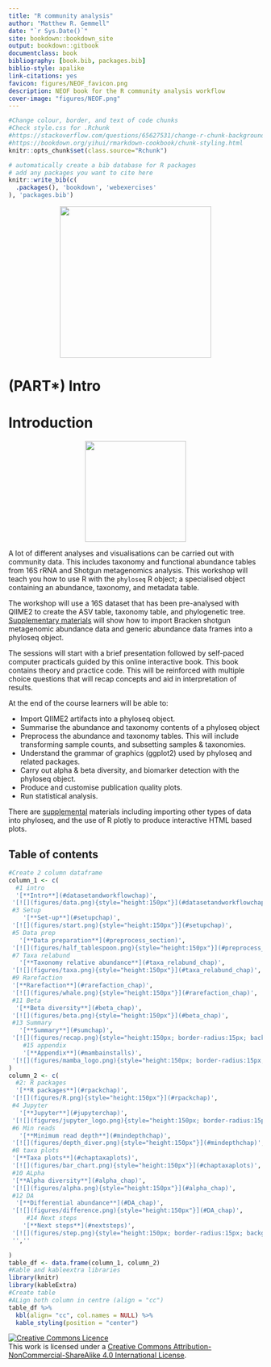 ```yaml
--- 
title: "R community analysis"
author: "Matthew R. Gemmell"
date: "`r Sys.Date()`"
site: bookdown::bookdown_site
output: bookdown::gitbook
documentclass: book
bibliography: [book.bib, packages.bib]
biblio-style: apalike
link-citations: yes
favicon: figures/NEOF_favicon.png
description: NEOF book for the R community analysis workflow
cover-image: "figures/NEOF.png"
---
```


```r
#Change colour, border, and text of code chunks
#Check style.css for .Rchunk
#https://stackoverflow.com/questions/65627531/change-r-chunk-background-color-in-bookdown-gitbook
#https://bookdown.org/yihui/rmarkdown-cookbook/chunk-styling.html
knitr::opts_chunk$set(class.source="Rchunk") 
```

```r
# automatically create a bib database for R packages
# add any packages you want to cite here
knitr::write_bib(c(
  .packages(), 'bookdown', 'webexercises'
), 'packages.bib')
```

<center>
![](figures/NEOF_rounded_corners.png){style="width:300px"}
</center>

# (PART\*) Intro {-}

# Introduction
<center>
![](figures/R_community.png){style="width:200px"}
</center>


A lot of different analyses and visualisations can be carried out with community data. This includes taxonomy and functional abundance tables from 16S rRNA and Shotgun metagenomics analysis. This workshop will teach you how to use R with the `phyloseq` R object; a specialised object containing an abundance, taxonomy, and metadata table. 

The workshop will use a 16S dataset that has been pre-analysed with QIIME2 to create the ASV table, taxonomy table, and phylogenetic tree. [Supplementary materials](https://neof-workshops.github.io/R_community_whqkt8/Supplemental/) will show how to import Bracken shotgun metagenomic abundance data and generic abundance data frames into a phyloseq object.
 
The sessions will start with a brief presentation followed by self-paced computer practicals guided by this online interactive book. This book contains theory and practice code. This will be reinforced with multiple choice questions that will recap concepts and aid in interpretation of results.

At the end of the course learners will be able to:

- Import QIIME2 artifacts into a phyloseq object.
- Summarise the abundance and taxonomy contents of a phyloseq object
- Preprocess the abundance and taxonomy tables. This will include transforming sample counts, and subsetting samples & taxonomies.
- Understand the grammar of graphics (ggplot2) used by phyloseq and related packages.
- Carry out alpha & beta diversity, and biomarker detection with the phyloseq object.
- Produce and customise publication quality plots.
- Run statistical analysis.

There are [supplemental](https://neof-workshops.github.io/R_community_whqkt8/Supplemental/) materials including importing other types of data into phyloseq, and the use of R plotly to produce interactive HTML based plots.

## Table of contents {-}

```r
#Create 2 column dataframe
column_1 <- c(
  #1 intro
  '[**Intro**](#datasetandworkflowchap)', 
 '[![](figures/data.png){style="height:150px"}](#datasetandworkflowchap)',
 #3 Setup
    '[**Set-up**](#setupchap)', 
 '[![](figures/start.png){style="height:150px"}](#setupchap)',
 #5 Data prep
   '[**Data preparation**](#preprocess_section)', 
 '[![](figures/half_tablespoon.png){style="height:150px"}](#preprocess_section)',
 #7 Taxa relabund
   '[**Taxonomy relative abundance**](#taxa_relabund_chap)', 
 '[![](figures/taxa.png){style="height:150px"}](#taxa_relabund_chap)',
 #9 Rarefaction
 '[**Rarefaction**](#rarefaction_chap)', 
 '[![](figures/whale.png){style="height:150px"}](#rarefaction_chap)',
 #11 Beta
  '[**Beta diversity**](#beta_chap)', 
 '[![](figures/beta.png){style="height:150px"}](#beta_chap)',
 #13 Summary
   '[**Summary**](#sumchap)', 
 '[![](figures/recap.png){style="height:150px; border-radius:15px; background:white"}](#sumchap)',
    #15 appendix
    '[**Appendix**](#mambainstalls)', 
 '[![](figures/mamba_logo.png){style="height:150px; border-radius:15px; background:null"}](#mambainstalls)'
)
column_2 <- c(
  #2: R packages
  '[**R packages**](#rpackchap)', 
 '[![](figures/R.png){style="height:150px"}](#rpackchap)',
 #4 Jupyter
   '[**Jupyter**](#jupyterchap)', 
 '[![](figures/jupyter_logo.png){style="height:150px; border-radius:15px; background:white"}](#jupyterchap)',
 #6 Min reads
   '[**Minimum read depth**](#mindepthchap)', 
 '[![](figures/depth_diver.png){style="height:150px"}](#mindepthchap)',
 #8 taxa plots
 '[**Taxa plots**](#chaptaxaplots)', 
 '[![](figures/bar_chart.png){style="height:150px"}](#chaptaxaplots)',
 #10 ALpha
 '[**Alpha diversity**](#alpha_chap)', 
 '[![](figures/alpha.png){style="height:150px"}](#alpha_chap)',
 #12 DA
  '[**Differential abundance**](#DA_chap)', 
 '[![](figures/difference.png){style="height:150px"}](#DA_chap)',
     #14 Next steps
    '[**Next steps**](#nextsteps)', 
 '[![](figures/step.png){style="height:150px; border-radius:15px; background:null"}](#nextsteps)',
 '',''

)
table_df <- data.frame(column_1, column_2)
#Kable and kableextra libraries
library(knitr)
library(kableExtra)
#Create table
#ALign both column in centre (align = "cc")
table_df %>%
  kbl(align= "cc", col.names = NULL) %>%
  kable_styling(position = "center")
```

<a rel="license" href="http://creativecommons.org/licenses/by-nc-sa/4.0/"><img alt="Creative Commons Licence" style="border-width:0" src="https://i.creativecommons.org/l/by-nc-sa/4.0/88x31.png" /></a><br />This work is licensed under a <a rel="license" href="http://creativecommons.org/licenses/by-nc-sa/4.0/">Creative Commons Attribution-NonCommercial-ShareAlike 4.0 International License</a>.